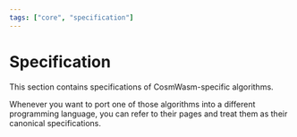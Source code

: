 ```yaml
---
tags: ["core", "specification"]
---
```


# Specification

This section contains specifications of CosmWasm-specific algorithms.

Whenever you want to port one of those algorithms into a different programming language, you can
refer to their pages and treat them as their canonical specifications.
